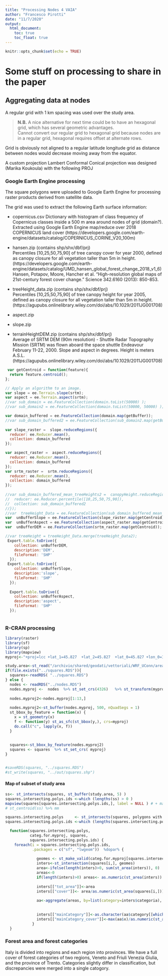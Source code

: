 ```yaml
---
title: "Processing Nodes 4 VAIA"
author: "Francesco Pirotti"
date: "11/7/2020"
output:
  html_document: 
    toc: true 
    toc_float: true
---
```

 

```r
knitr::opts_chunk$set(echo = TRUE)
```


# Some stuff on processing to share in the paper

## Aggregating data at nodes
A regular grid with 1 km spacing was used over the study area.   

> **N.B.** A nice alternative for next time could be to have an hexagonal grid, which has several geometric advantages.   
  Cannot convert our regular grid to hexagonal grid because nodes are in a regular grid, hexagonal requires offset at alternate rows.   

Grid is obviously not aligned to a regular latitude longitude grid as distance between nodes would decrease moving away from the equator.  

A custom projection Lambert Conformal Conical projection was designed (Marika Koukoula) with the following PROJ
  


### Google Earth Engine processing

The square polygons were uploaded to Google Earth Engine for processing raster products derived from satellite data.   

The grid was used to extract the following Earth surface information:  

+ copernicus.csv 
Dictionary with histogram of class frequency of Copernicus classes inside a 500 m area around nodes of grid (domain?).   
Extracted using Google Earth Engine map/reduce over 2018 COPERNICUS land cover   (https://developers.google.com/earth-engine/datasets/catalog/COPERNICUS_CORINE_V20_100m)   

+ hansen.zip (contains shp/shx/dbf/prj)   
Percentiles [10,25,50,75,90] of tree canopy cover for year 2000, defined as canopy closure for all vegetation taller than 5m in height. 
(https://developers.google.com/earth-engine/datasets/catalog/UMD_hansen_global_forest_change_2018_v1_6)
Hansen, Potapov, Moore, Hancher et al. “High-resolution global maps of 21st-century forest cover change.” Science 342.6160 (2013): 850-853.

+ treeHeight_data.zip (contains shp/shx/dbf/prj)   
Percentiles [10,25,50,75,90] of tree canopy height for year 2005, defined as canopy closure for all vegetation taller than 5m in height. 
(https://agupubs.onlinelibrary.wiley.com/doi/abs/10.1029/2011JG001708) 
 
+ aspect.zip 
+ slope.zip 
+ terrainHeightDEM.zip (contains shp/shx/dbf/prj)   
Average of SRTM DEM (90m resolution) -  Shuttle Radar Topography Mission (SRTM) was flown aboard the space shuttle Endeavour February 11-22, 2000. 
Slope and aspect in degrees. Height is meters A.S.L.
(https://agupubs.onlinelibrary.wiley.com/doi/abs/10.1029/2011JG001708) 

```javascript
 var getCentroid = function(feature){
  return feature.centroid();
};  

// Apply an algorithm to an image.
var slope = ee.Terrain.slope(srtm);
var aspect = ee.Terrain.aspect(srtm);
//var sub_domain = ee.FeatureCollection(domain.toList(50000) );
//var sub_domain2 = ee.FeatureCollection(domain.toList(50000, 50000) );

var domain_buffered = ee.FeatureCollection(domain.map(getBuffer));
//var sub_domain_buffered2 = ee.FeatureCollection(sub_domain2.map(getBuffer));
  
var slope_raster =  slope.reduceRegions({
  reducer: ee.Reducer.mean(),  
  collection: domain_buffered
});

var aspect_raster =  aspect.reduceRegions({
  reducer: ee.Reducer.mean(),  
  collection: domain_buffered
});
var srtm_raster =  srtm.reduceRegions({
  reducer: ee.Reducer.mean(),  
  collection: domain_buffered
});
    
//var sub_domain_buffered_mean_treeHeights2 =  canopyHeight.reduceRegions({
//  reducer: ee.Reducer.percentile([10,25,50,75,90]),  
//  collection: sub_domain_buffered2
//}); 
//var  treeHeight_Data = ee.FeatureCollection(sub_domain_buffered_mean_treeHeights.map(getCentroid));
var  unBufferSlope = ee.FeatureCollection(slope_raster.map(getCentroid));
var  unBufferAspect = ee.FeatureCollection(aspect_raster.map(getCentroid));
var  unBufferDEM = ee.FeatureCollection(srtm_raster.map(getCentroid));

//var treeHeight = treeHeight_Data.merge(treeHeight_Data2);
 Export.table.toDrive({
    collection: unBufferDEM,
    description:'DEM',
    fileFormat: 'SHP'
  });
 Export.table.toDrive({
    collection: unBufferSlope,
    description:'slope',
    fileFormat: 'SHP'
  });
  
  Export.table.toDrive({
    collection: unBufferAspect,
    description:'aspect',
    fileFormat: 'SHP'
  });
 
```



### R-CRAN processing

```r
library(raster)
library(sf) 
library(sp)  
library(mapview)
myproj<-"+proj=lcc +lat_1=45.827  +lat_2=45.827  +lat_0=45.827 +lon_0=11.625 +x_0=4000000 +y_0=2800000 +ellps=GRS80"

study.area<-st_read("/archivio/shared/geodati/vettoriali/WRF_UConn/area.shp")
if(file.exists("../squares.RDS")){
  squares<-readRDS( "../squares.RDS")
} else {
  nodes <- readRDS("../nodes.RDS")
  nodes.myproj <-  nodes  %>% st_set_crs(4326)   %>% st_transform(myproj)
  
  nodes.myproj2<-nodes.myproj[1:13,]
  
  nodes.myproj2<-st_buffer(nodes.myproj, 500, nQuadSegs = 1)
  st_bbox_by_feature = function(x) {
    x = st_geometry(x)
    f <- function(y) st_as_sfc(st_bbox(y,), crs=myproj)
    do.call("c", lapply(x, f))
  }
  
    
  squares<-st_bbox_by_feature(nodes.myproj2)
  squares <- squares  %>% st_set_crs( myproj)
}


#saveRDS(squares, "../squares.RDS")
#st_write(squares, "../out/squares.shp")
```
  
#### Map of subset of study area 
```r
ss<- st_intersects(squares, st_buffer(study.area, 5) )
squares.intersecting.polys.ids <-which (lengths(ss) > 0 )
mapview(squares[squares.intersecting.polys.ids,], label = NULL ) # + mapview(st_centroid(squares[squares.intersecting.polys.ids,] ), label = NULL)
# st_centroid(ss) %>% mm
```


```r
squares.intersecting.polys     <- st_intersects(squares, polygons with categories ) 
squares.intersecting.polys.ids <-which (lengths(squares.intersecting.polys) > 0 )
```
 

```r
 
  function(squares.intersecting.polys,
           categ.for.myproj, squares,
           squares.intersecting.polys.ids) {
    foreach(i = squares.intersecting.polys.ids,
            .packages = c("sf", "lwgeom"))  %dopar% {
              
              geomes <- st_make_valid(categ.for.myproj[squares.intersecting.polys[[i]],])
              inters<-st_intersection(squares[i,], geomes)
              area<-ifelse(length(inters)>0, sum(st_area(inters)), 0)
              areas<-0
              if(length(inters)>0) areas<- as.numeric(st_area(inters))
              
              inters[["tot_area"]]<-area
              inters[["cover"]]<- area/as.numeric(st_area(squares[i,]))
              
              aa<-aggregate(areas, by=list(category=inters$categoria), FUN=sum)
              
              
              inters[["mainCategory"]]<-as.character(aa$category[[which.max(aa$x)]])
              inters[["mainCategory_cover"]]<-max(aa$x)/as.numeric(st_area(squares[i, ]))
            }
  }

```
 


### Forest area and forest categories   
Italy is divided into regions and each region into provinces. We have a full cover of forest categories of two regions, Veneto and Friuli Venezia Giulia, and the province of Trento.   Categories slightly differ in classification, but discrepancies were merged into a single catogory.    

 